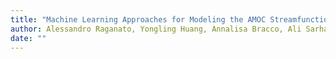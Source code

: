 ```yaml
---
title: "Machine Learning Approaches for Modeling the AMOC Streamfunction"
author: Alessandro Raganato, Yongling Huang, Annalisa Bracco, Ali Sarhadi
date: ""
---
```


